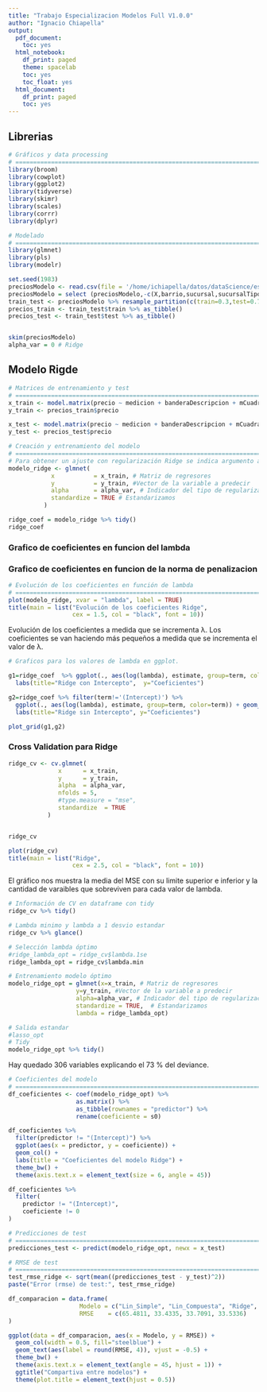```yaml
---
title: "Trabajo Especializacion Modelos Full V1.0.0"
author: "Ignacio Chiapella"
output:
  pdf_document:
    toc: yes
  html_notebook:
    df_print: paged
    theme: spacelab
    toc: yes
    toc_float: yes
  html_document:
    df_print: paged
    toc: yes
---
```


<style type="text/css">
div.main-container {
  max-width: 1600px;
  margin-left: auto;
  margin-right: auto;
}
</style>

## Librerias
```r
# Gráficos y data processing
# ==============================================================================
library(broom)
library(cowplot)
library(ggplot2)
library(tidyverse)
library(skimr)
library(scales)
library(corrr)
library(dplyr)

# Modelado
# ==============================================================================
library(glmnet)
library(pls)
library(modelr)
```




```r
set.seed(1983)
preciosModelo <- read.csv(file = '/home/ichiapella/datos/dataScience/especializacion/data/preciosModelo.csv')
preciosModelo = select (preciosModelo,-c(X,barrio,sucursal,sucursalTipo))
train_test <- preciosModelo %>% resample_partition(c(train=0.3,test=0.7))
precios_train <- train_test$train %>% as_tibble()
precios_test <- train_test$test %>% as_tibble()


skim(preciosModelo)
alpha_var = 0 # Ridge
```


## Modelo Rigde

```r
# Matrices de entrenamiento y test
# ==============================================================================
x_train <- model.matrix(precio ~ medicion + banderaDescripcion + mCuadradoC + cantPtosVenta + marca, data = precios_train)[, -1]
y_train <- precios_train$precio

x_test <- model.matrix(precio ~ medicion + banderaDescripcion + mCuadradoC + cantPtosVenta + marca, data = precios_test)[, -1]
y_test <- precios_test$precio

```

```r

# Creación y entrenamiento del modelo
# ==============================================================================
# Para obtener un ajuste con regularización Ridge se indica argumento alpha=0.
modelo_ridge <- glmnet(
            x           = x_train, # Matriz de regresores
            y           = y_train, #Vector de la variable a predecir
            alpha       = alpha_var, # Indicador del tipo de regularizacion
            standardize = TRUE # Estandarizamos
          )

ridge_coef = modelo_ridge %>% tidy()
ridge_coef

```


### Grafico de coeficientes en funcion del lambda
### Grafico de coeficientes en funcion de la norma de penalizacion
```r
# Evolución de los coeficientes en función de lambda
# ==============================================================================
plot(modelo_ridge, xvar = "lambda", label = TRUE)
title(main = list("Evolución de los coeficientes Ridge", 
                  cex = 1.5, col = "black", font = 10))


```

Evolución de los coeficientes a medida que se incrementa λ.
Los coeficientes se van haciendo más pequeños a medida que se incrementa el valor de λ.


```r
# Graficos para los valores de lambda en ggplot.

g1=ridge_coef  %>% ggplot(., aes(log(lambda), estimate, group=term, color=term)) + geom_line() + theme_bw()  + theme(legend.position = 'none') +
  labs(title="Ridge con Intercepto",  y="Coeficientes")

g2=ridge_coef %>% filter(term!='(Intercept)') %>% 
  ggplot(., aes(log(lambda), estimate, group=term, color=term)) + geom_line() + theme_bw()  + theme(legend.position = 'none') +
  labs(title="Ridge sin Intercepto", y="Coeficientes")

plot_grid(g1,g2)

```

### Cross Validation para Ridge

```r
ridge_cv <- cv.glmnet(
              x      = x_train,
              y      = y_train,
              alpha  = alpha_var,
              nfolds = 5,
              #type.measure = "mse",
              standardize  = TRUE
           )


ridge_cv
```

```r
plot(ridge_cv)
title(main = list("Ridge", 
                  cex = 2.5, col = "black", font = 10))
```

El gráfico nos muestra la media del MSE con su limite superior e inferior y la cantidad de varaibles que sobreviven para cada valor de lambda.

```r
# Información de CV en dataframe con tidy
ridge_cv %>% tidy()

```

```r
# Lambda minimo y lambda a 1 desvio estandar
ridge_cv %>% glance()

```






```r
# Selección lambda óptimo
#ridge_lambda_opt = ridge_cv$lambda.1se
ridge_lambda_opt = ridge_cv$lambda.min

# Entrenamiento modelo óptimo
modelo_ridge_opt = glmnet(x=x_train, # Matriz de regresores
                   y=y_train, #Vector de la variable a predecir
                   alpha=alpha_var, # Indicador del tipo de regularizacion
                   standardize = TRUE,  # Estandarizamos
                   lambda = ridge_lambda_opt)

# Salida estandar
#lasso_opt
# Tidy
modelo_ridge_opt %>% tidy()

```



Hay quedado 306 variables explicando el 73 % del deviance.


```r
# Coeficientes del modelo
# ==============================================================================
df_coeficientes <- coef(modelo_ridge_opt) %>%
                   as.matrix() %>%
                   as_tibble(rownames = "predictor") %>%
                   rename(coeficiente = s0)

df_coeficientes %>%
  filter(predictor != "(Intercept)") %>%
  ggplot(aes(x = predictor, y = coeficiente)) +
  geom_col() +
  labs(title = "Coeficientes del modelo Ridge") +
  theme_bw() +
  theme(axis.text.x = element_text(size = 6, angle = 45))

```

```r
df_coeficientes %>%
  filter(
    predictor != "(Intercept)",
    coeficiente != 0
) 

```

```r
# Predicciones de test
# ==============================================================================
predicciones_test <- predict(modelo_ridge_opt, newx = x_test)

# RMSE de test
# ==============================================================================
test_rmse_ridge <- sqrt(mean((predicciones_test - y_test)^2))
paste("Error (rmse) de test:", test_rmse_ridge)

```












```r
df_comparacion = data.frame(
                    Modelo = c("Lin_Simple", "Lin_Compuesta", "Ridge", "Lasso" ),
                    RMSE    = c(65.4811, 33.4335, 33.7091, 33.5336)
)

ggplot(data = df_comparacion, aes(x = Modelo, y = RMSE)) +
  geom_col(width = 0.5, fill="steelblue") +
  geom_text(aes(label = round(RMSE, 4)), vjust = -0.5) +
  theme_bw() +
  theme(axis.text.x = element_text(angle = 45, hjust = 1)) +
  ggtitle("Compartiva entre modelos") +
  theme(plot.title = element_text(hjust = 0.5))
```






